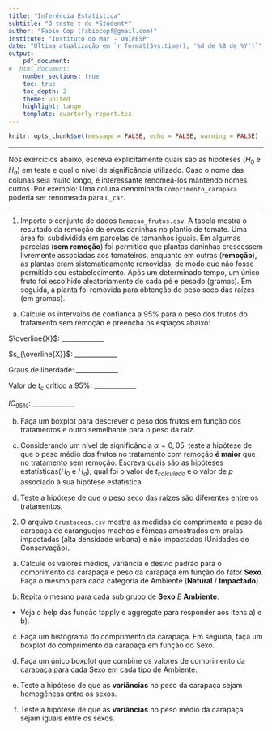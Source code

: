 ```yaml
---
title: "Inferência Estatística"
subtitle: "O teste t de *Student*"
author: "Fabio Cop (fabiocopf@gmail.com)"
institute: "Instituto do Mar - UNIFESP"
date: "Última atualização em `r format(Sys.time(), '%d de %B de %Y')`"
output: 
    pdf_document:
#  html_document:
    number_sections: true
    toc: true
    toc_depth: 2
    theme: united
    highlight: tango
    template: quarterly-report.tex
---
```


```r
knitr::opts_chunk$set(message = FALSE, echo = FALSE, warning = FALSE)
```

------------------------------------------------------------------------

Nos exercícios abaixo, escreva explicitamente quais são as hipóteses ($H_0$ e $H_a$) em teste e qual o nível de significância utilizado. Caso o nome das colunas seja muito longo, é interessante renomeá-los mantendo nomes curtos. Por exemplo: Uma coluna denominada `Comprimento_carapaca` poderia ser renomeada para `C_car`.

------------------------------------------------------------------------

1.  Importe o conjunto de dados `Remocao_frutos.csv`. A tabela mostra o resultado da remoção de ervas daninhas no plantio de tomate. Uma área foi subdividida em parcelas de tamanhos iguais. Em algumas parcelas (**sem remoção**) foi permitido que plantas daninhas crescessem livremente associadas aos tomateiros, enquanto em outras (**remoção**), as plantas eram sistematicamente removidas, de modo que não fosse permitido seu estabelecimento. Após um determinado tempo, um único fruto foi escolhido aleatoriamente de cada pé e pesado (gramas). Em seguida, a planta foi removida para obtenção do peso seco das raízes (em gramas).


a.  Calcule os intervalos de confiança a 95% para o peso dos frutos do tratamento sem remoção e preencha os espaços abaixo:

$\overline{X}$: _____________

$s_{\overline{X}}$: _____________

Graus de liberdade: _____________

Valor de $t_c$ crítico a 95%: _____________

$IC_{95\%}$: _____________

b.  Faça um boxplot para descrever o peso dos frutos em função dos tratamentos e outro semelhante para o peso da raiz.

c.  Considerando um nível de significância $\alpha=  0,05$, teste a hipótese de que o peso médio dos frutos no tratamento com remoção **é maior** que no tratamento sem remoção. Escreva quais são as hipóteses estatísticas($H_0$ e $H_a$), qual foi o valor de $t_{calculado}$ e o valor de $p$ associado à sua hipótese estatística.

d.  Teste a hipótese de que o peso seco das raízes são diferentes entre os tratamentos.


2.  O arquivo `Crustaceos.csv` mostra as medidas de comprimento e peso da carapaça de caranguejos machos e fêmeas amostrados em praias impactadas (alta densidade urbana) e não impactadas (Unidades de Conservação).


a.  Calcule os valores médios, variância e desvio padrão para o comprimento da carapaça e peso da carapaça em função do fator **Sexo**. Faça o mesmo para cada categoria de Ambiente (**Natural** / **Impactado**).

b.  Repita o mesmo para cada sub grupo de **Sexo** $E$ **Ambiente**.

-   Veja o help das função tapply e aggregate para responder aos itens a) e b).

c.  Faça um histograma do comprimento da carapaça. Em seguida, faça um boxplot do comprimento da carapaça em função do Sexo.

d.  Faça um único boxplot que combine os valores de comprimento da carapaça para cada Sexo em cada tipo de Ambiente.

e.  Teste a hipótese de que as **variâncias** no peso da carapaça sejam homogêneas entre os sexos.

f.  Teste a hipótese de que as **variâncias** no peso médio da carapaça sejam iguais entre os sexos.
